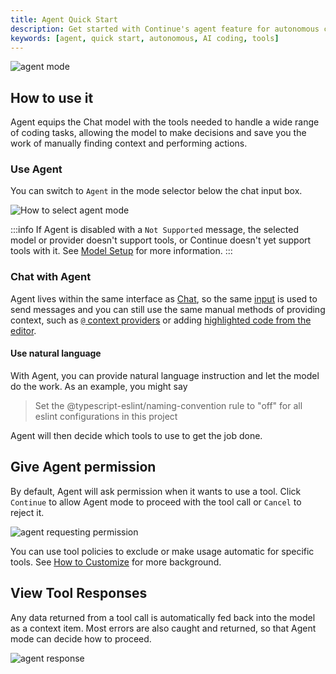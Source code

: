 ```yaml
---
title: Agent Quick Start
description: Get started with Continue's agent feature for autonomous coding tasks
keywords: [agent, quick start, autonomous, AI coding, tools]
---
```


![agent mode](/img/agent.gif)

## How to use it

Agent equips the Chat model with the tools needed to handle a wide range of coding tasks, allowing the model to make decisions and save you the work of manually finding context and performing actions.

### Use Agent

You can switch to `Agent` in the mode selector below the chat input box.

![How to select agent mode](/img/mode-select-agent.png)

:::info
If Agent is disabled with a `Not Supported` message, the selected model or provider doesn't support tools, or Continue doesn't yet support tools with it. See [Model Setup](./model-setup.mdx) for more information.
:::

### Chat with Agent

Agent lives within the same interface as [Chat](../chat/how-it-works.md), so the same [input](../chat/how-to-use-it.md#type-a-request-and-press-enter) is used to send messages and you can still use the same manual methods of providing context, such as [`@` context providers](../chat/how-to-use-it.md#reference-context-with-the--symbol) or adding [highlighted code from the editor](../chat/how-to-use-it.md#highlight-a-code-section-to-include-as-context).

#### Use natural language

With Agent, you can provide natural language instruction and let the model do the work. As an example, you might say

> Set the @typescript-eslint/naming-convention rule to "off" for all eslint configurations in this project

Agent will then decide which tools to use to get the job done.

## Give Agent permission

By default, Agent will ask permission when it wants to use a tool. Click `Continue` to allow Agent mode to proceed with the tool call or `Cancel` to reject it.

![agent requesting permission](/img/agent-permission.png)

You can use tool policies to exclude or make usage automatic for specific tools. See [How to Customize](./how-to-customize.md) for more background.

## View Tool Responses

Any data returned from a tool call is automatically fed back into the model as a context item. Most errors are also caught and returned, so that Agent mode can decide how to proceed.

![agent response](/img/agent-response.png)
